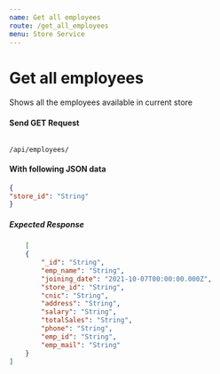 ```yaml
---
name: Get all employees
route: /get_all_employees
menu: Store Service
---
```

# Get all employees
Shows all the employees available in current store

#### Send GET Request 
<Code>
/api/employees/
</Code>

#### With following JSON data
```json
{
"store_id": "String"
}
```

##### Expected Response
```json
    [
    {
        "_id": "String",
        "emp_name": "String",
        "joining_date": "2021-10-07T00:00:00.000Z",
        "store_id": "String",
        "cnic": "String",
        "address": "String",
        "salary": "String",
        "totalSales": "String",
        "phone": "String",
        "emp_id": "String",
        "emp_mail": "String"
    }
]
```
